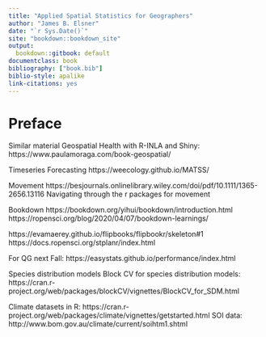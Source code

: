 ```yaml
---
title: "Applied Spatial Statistics for Geographers"
author: "James B. Elsner"
date: "`r Sys.Date()`"
site: "bookdown::bookdown_site"
output:
  bookdown::gitbook: default
documentclass: book
bibliography: ["book.bib"]
biblio-style: apalike
link-citations: yes
---
```


# Preface {-}

Similar material
Geospatial Health with R-INLA and Shiny: https://www.paulamoraga.com/book-geospatial/

Timeseries Forecasting
https://weecology.github.io/MATSS/

Movement
https://besjournals.onlinelibrary.wiley.com/doi/pdf/10.1111/1365-2656.13116 Navigating through the r packages for movement

Bookdown
https://bookdown.org/yihui/bookdown/introduction.html
https://ropensci.org/blog/2020/04/07/bookdown-learnings/

https://evamaerey.github.io/flipbooks/flipbookr/skeleton#1
https://docs.ropensci.org/stplanr/index.html

For QG next Fall: https://easystats.github.io/performance/index.html

Species distribution models
Block CV for species distribution models: https://cran.r-project.org/web/packages/blockCV/vignettes/BlockCV_for_SDM.html

Climate datasets in R: 
https://cran.r-project.org/web/packages/climate/vignettes/getstarted.html
SOI data: http://www.bom.gov.au/climate/current/soihtm1.shtml

